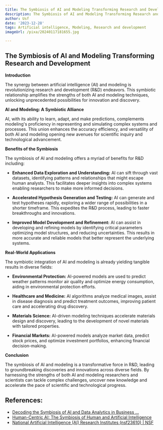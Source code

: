 ```yaml
---
title: The Symbiosis of AI and Modeling Transforming Research and Development
description: The Symbiosis of AI and Modeling Transforming Research and Development
author: Usf
date: '2023-12-28'
tags: Artificial intelligence, Modeling, Research and development
imageUrl: /pixa/20240117181655.jpg

---
```

## The Symbiosis of AI  and Modeling Transforming Research  and Development

**Introduction**

The synergy between artificial intelligence (AI) and modeling is revolutionizing research and development (R&D) endeavors. This symbiotic  relationship  amplifies the strengths of both AI and modeling techniques, unlocking unprecedented possibilities for innovation and discovery.

**AI and Modeling:  A Symbiotic  Alliance**

AI, with its ability to learn,  adapt, and make predictions, complements modeling's proficiency in representing and simulating complex systems and processes. This union enhances  the accuracy efficiency, and versatility  of both AI and modeling opening new avenues for scientific inquiry  and technological  advancement.

**Benefits of the Symbiosis**

The symbiosis of AI and modeling offers a myriad of benefits for R&D  including:

* **Enhanced Data Exploration and Understanding:** AI can sift through  vast datasets, identifying patterns and relationships that might escape  human analysts. This facilitates deeper insights into complex systems enabling researchers to make more informed decisions.

* **Accelerated Hypothesis  Generation and Testing:** AI can generate and test hypotheses  rapidly,  exploring a wider range of possibilities in a shorter timeframe. This expedites the  R&D process, leading to faster breakthroughs  and innovations.

* **Improved Model Development and Refinement:** AI can assist in developing and refining models  by identifying critical parameters optimizing  model structures, and reducing uncertainties. This results in more accurate and reliable models  that better represent the underlying systems.

**Real-World Applications**

The symbiotic  integration of AI and modeling is already yielding tangible results in diverse fields:

* **Environmental Protection:** AI-powered models are used to predict weather patterns  monitor air quality and optimize energy consumption, aiding in environmental  protection efforts.

* **Healthcare and  Medicine:** AI algorithms analyze medical images, assist in disease diagnosis and predict treatment outcomes, improving patient care and accelerating  drug discovery.

*  **Materials Science:** AI-driven modeling techniques accelerate materials design and discovery, leading to the development of novel materials with tailored properties.

* **Financial Markets:** AI-powered  models analyze  market data, predict stock prices, and optimize investment portfolios, enhancing financial decision-making.

**Conclusion**

The symbiosis of AI and modeling is a transformative force in R&D, leading to groundbreaking discoveries and innovations across diverse fields. By  harnessing the strengths of both AI and modeling researchers and scientists  can  tackle complex  challenges, uncover  new knowledge and accelerate the pace of scientific and technological progress.

## References:
- [Decoding the Symbiosis of AI and Data Analytics in Business ...](https://www.linkedin.com/pulse/decoding-symbiosis-ai-data-analytics-business-denise-easton)
- [Human-Centric AI: The Symbiosis of Human and Artificial Intelligence](https://www.mdpi.com/1099-4300/23/3/332)
- [National Artificial Intelligence (AI) Research Institutes (nsf23610) | NSF](https://www.nsf.gov/pubs/2023/nsf23610/nsf23610.htm)
